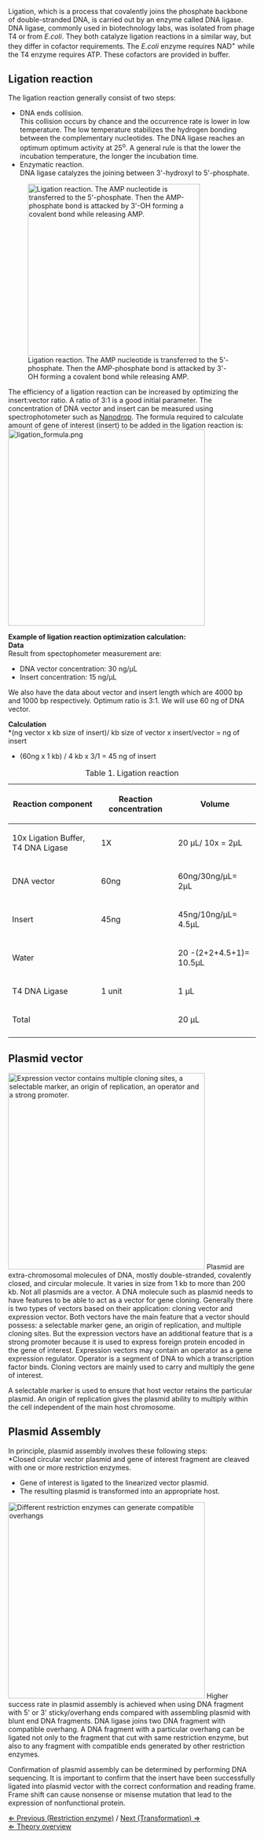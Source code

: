 Ligation, which is a process that covalently joins the phosphate backbone of double-stranded DNA, is carried out by an enzyme called DNA ligase. DNA ligase, commonly used in biotechnology labs, was isolated from phage T4 or from ''E.coli''. They both catalyze ligation reactions in a similar way, but they differ in cofactor requirements. The ''E.coli'' enzyme requires NAD<sup>+</sup> while the T4 enzyme requires ATP. These cofactors are provided in buffer. 


==Ligation reaction==
The ligation reaction generally consist of two steps:
* DNA ends collision. <br>This collision occurs by chance and the occurrence rate is lower in low temperature. The low temperature stabilizes the hydrogen bonding between the complementary nucleotides. The DNA ligase reaches an optimum optimum activity at 25<sup>o</sup>. A general rule is that the lower the incubation temperature, the longer the incubation time.
*Enzymatic reaction. <br> DNA ligase catalyzes the joining between 3'-hydroxyl to 5'-phosphate.
[[File:ligase.png|thumb|350px|Ligation reaction. The AMP nucleotide is transferred to the 5'-phosphate. Then the AMP-phosphate bond is attacked by 3'-OH forming a covalent bond while releasing AMP.]]


The efficiency of a ligation reaction can be increased by optimizing the insert:vector ratio. A ratio of 3:1 is a good initial parameter. The concentration of DNA vector and insert can be measured using spectrophotometer such as [[DNA_Isolation|Nanodrop]]. The formula required to calculate amount of gene of interest (insert) to be added in the ligation reaction is: <br> 
[[File:ligation formula.png|400px]]


'''Example of ligation reaction optimization calculation:''' <br>
'''Data'''<br>
Result from spectophometer measurement are:
*DNA vector concentration: 30 ng/&mu;L
*Insert concentration: 15 ng/&mu;L
We also have the data about vector and insert length which are 4000 bp and 1000 bp respectively.
Optimum ratio is 3:1. We will use 60 ng of DNA vector.<br>


'''Calculation''' <br>
*(ng vector x kb size of insert)/ kb size of vector x insert/vector = ng of insert
*(60ng x 1 kb) / 4 kb x 3/1 = 45 ng of insert
 
{| border="1"
|+ Table 1. Ligation reaction
! scope="col" | Reaction component
! scope="col" | Reaction concentration
! scope="col" | Volume 
|-
! scope="row" | 10x Ligation Buffer, T4 DNA Ligase 
| 1X|| 20 &mu;L/ 10x = 2&mu;L
|-
! scope="row" | DNA vector
| 60ng
| 60ng/30ng/&mu;L= 2&mu;L
|-
! scope="row" | Insert
| 45ng|| 45ng/10ng/&mu;L= 4.5&mu;L
|-
! scope="row" | Water
|  || 20 -(2+2+4.5+1)= 10.5&mu;L
|-
! scope="row" | T4 DNA Ligase
| 1 unit|| 1 &mu;L
|-
! scope="row" | Total
| || 20 &mu;L
|-
|}


==Plasmid vector==
[[File:Expression vector.jpg|thumb|400px| Expression vector contains multiple cloning sites, a selectable marker, an origin of replication, an operator and a strong promoter.]]
Plasmid are extra-chromosomal molecules of DNA, mostly double-stranded, covalently closed, and circular molecule. It varies in size from 1 kb to more than 200 kb. Not all plasmids are a vector. A DNA molecule such as plasmid needs to have features to be able to act as a vector for gene cloning. Generally there is two types of vectors based on their application: cloning vector and expression vector. Both vectors have the main feature that a vector should possess: a selectable marker gene, an origin of replication, and multiple cloning sites. But the expression vectors have an additional feature that is a strong promoter because it is used to express foreign protein encoded in the gene of interest. Expression vectors may contain an operator as a gene expression regulator. Operator is a segment of DNA to which a transcription factor binds. Cloning vectors are mainly used to carry and multiply the gene of interest.


A selectable marker is used to ensure that host vector retains the particular plasmid. An origin of replication gives the plasmid ability to multiply within the cell independent of the main host chromosome.


==Plasmid Assembly==
In principle, plasmid assembly involves these following steps: <br>
*Closed circular vector plasmid and gene of interest fragment are cleaved with one or more restriction enzymes.
*Gene of interest is ligated to the linearized vector plasmid.
*The resulting plasmid is transformed into an appropriate host.


[[File: compatible overhang.png|thumb|400px| Different restriction enzymes can generate compatible overhangs]]
Higher success rate in plasmid assembly is achieved when using DNA fragment with 5' or 3' sticky/overhang ends compared with assembling plasmid with blunt end DNA fragments. DNA ligase joins two DNA fragment with compatible overhang. A DNA fragment with a particular overhang can be ligated not only to the fragment that cut with same restriction enzyme, but also to any fragment with compatible ends generated by other restriction enzymes.


Confirmation of plasmid assembly can be determined by performing DNA sequencing. It is important to confirm that the insert have been successfully ligated into plasmid vector with the correct conformation and reading frame. Frame shift can cause nonsense or misense mutation that lead to the expression of nonfunctional protein.


[[Restriction enzyme|&lArr; Previous (Restriction enzyme)]] / [[Transformation|Next (Transformation) &rArr;]] <br>
[[Molecular Cloning|&lArr; Theory overview]]